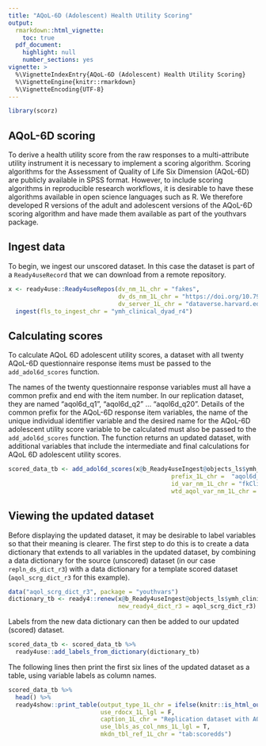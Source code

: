 ```yaml
---
title: "AQoL-6D (Adolescent) Health Utility Scoring"
output: 
  rmarkdown::html_vignette:
    toc: true
  pdf_document:
    highlight: null
    number_sections: yes
vignette: >
  %\VignetteIndexEntry{AQoL-6D (Adolescent) Health Utility Scoring}
  %\VignetteEngine{knitr::rmarkdown}
  %\VignetteEncoding{UTF-8}
---
```


```r
library(scorz)
```
## AQoL-6D scoring
To derive a health utility score from the raw responses to a multi-attribute utility instrument it is necessary to implement a scoring algorithm. Scoring algorithms for the Assessment of Quality of Life Six Dimension (AQoL-6D) are publicly available in SPSS format. However, to include scoring algorithms in reproducible research workflows, it is desirable to have these algorithms available in open science languages such as R. We therefore developed R versions of the adult and adolescent versions of the AQoL-6D scoring algorithm and have made them available as part of the youthvars package.

## Ingest data
To begin, we ingest our unscored dataset. In this case the dataset is part of a `Ready4useRecord` that we can download from a remote repository.
```r
x <- ready4use::Ready4useRepos(dv_nm_1L_chr = "fakes",
                               dv_ds_nm_1L_chr = "https://doi.org/10.7910/DVN/W95KED",
                               dv_server_1L_chr = "dataverse.harvard.edu") %>%
  ingest(fls_to_ingest_chr = "ymh_clinical_dyad_r4")
```

## Calculating scores
To calculate AQoL 6D adolescent utility scores, a dataset with all twenty AQoL-6D questionnaire response items must be passed to the `add_adol6d_scores`{.R} function. 

The names of the twenty questionnaire response variables must all have a common prefix and end with the item number. In our replication dataset, they are named "aqol6d_q1", "aqol6d_q2" ... "aqol6d_q20". Details of the common prefix for the AQoL-6D response item variables, the name of the unique individual identifier variable and the desired name for the AQoL-6D adolescent utility score variable to be calculated must also be passed to the `add_adol6d_scores`{.R} function. The function returns an updated dataset, with additional variables that include the intermediate and final calculations for AQoL 6D adolescent utility scores.

```r
scored_data_tb <- add_adol6d_scores(x@b_Ready4useIngest@objects_ls$ymh_clinical_dyad_r4@ds_tb,
                                              prefix_1L_chr =  "aqol6d_q",
                                              id_var_nm_1L_chr = "fkClientID",
                                              wtd_aqol_var_nm_1L_chr = "aqol6d_total_w") 
```

## Viewing the updated dataset
Before displaying the updated dataset, it may be desirable to label variables so that their meaning is clearer. The first step to do this is to create a data dictionary that extends to all variables in the updated dataset, by combining a data dictionary for the source (unscored) dataset (in our case `repln_ds_dict_r3`{.R}) with a data dictionary for a template scored dataset (`aqol_scrg_dict_r3`{.R} for this example).

```r
data("aqol_scrg_dict_r3", package = "youthvars")
dictionary_tb <- ready4::renew(x@b_Ready4useIngest@objects_ls$ymh_clinical_dyad_r4@dictionary_r3,
                               new_ready4_dict_r3 = aqol_scrg_dict_r3)
```

Labels from the new data dictionary can then be added to our updated (scored) dataset.

```r
scored_data_tb <- scored_data_tb %>%
  ready4use::add_labels_from_dictionary(dictionary_tb)
```
The following lines then print the first six lines of the updated dataset as a table, using variable labels as column names.

```r
scored_data_tb %>%
  head() %>%
  ready4show::print_table(output_type_1L_chr = ifelse(knitr::is_html_output(),"HTML","PDF"),
                          use_rdocx_1L_lgl = F,
                          caption_1L_chr = "Replication dataset with AQoL scores", 
                          use_lbls_as_col_nms_1L_lgl = T, 
                          mkdn_tbl_ref_1L_chr = "tab:scoredds")
```

